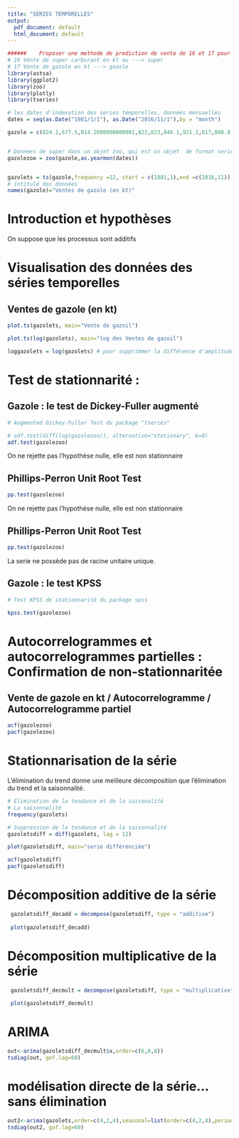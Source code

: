 ```yaml
---
title: "SERIES TEMPORELLES"
output:
  pdf_document: default
  html_document: default
---
```




```r
######    Proposer une methode de prediction de vente de 16 et 17 pour les 12 prochains mois
# 16 Vente de super carburant en kt au ---> super
# 17 Vente de gazole en kt ---> gazole
library(astsa)
library(ggplot2)
library(zoo)
library(plotly)
library(tseries)

# les dates d'indexation des series temporelles, données mensuelles
dates = seq(as.Date("1981/1/1"), as.Date("2016/11/1"),by = "month")

gazole = c(824.1,677.5,814.2000000000001,822,823,846.1,921.1,617,808.8,881.5,843.6,914.3,673.9,756.2000000000001,891.1,888.7000000000001,800.9,915.6,882.6,704.9,858.2000000000001,898.3,829.7000000000001,870.7000000000001,736.8,755.8,899.6,883,884.7000000000001,887.9,827.4,761.2000000000001,881.5,890.1,879.1,868.9,842.3,849,897.2000000000001,874.1,898.4,914.9,929.5,801.2000000000001,848.1,1009.7,926.6,847.2000000000001,772.7000000000001,847.1,873.2000000000001,940.5,927.2000000000001,913.6,1019.4,789.7000000000001,934.7000000000001,1057.8,947,882.9,898.4,862.7000000000001,915.2000000000001,1046.4,965.9,1013.4,1070.3,870.1,1027.9,1123,978.7000000000001,1077.8,841.1,902.2000000000001,1105.8,1102.3,1016.7,1137.5,1155.7,947.4,1125.4,1173.6,1128.8,1166.8,1024.7,1103,1264.8,1166.2,1190.2,1256,1213.3,1111,1260.2,1243.2,1285.2,1290.6,1217.6,1204.1,1407.5,1273.3,1312.3,1417.4,1339.5,1233.9,1383.3,1459.6,1418.4,1325.4,1406,1269.1,1530.7,1444.7,1472.3,1486.7,1542.1,1415.7,1392.9,1604.5,1511.4,1385.2,1557.4,1304.5,1516.2,1593.9,1574.2,1549.8,1718.4,1440.6,1568,1750.8,1575,1580.5,1573.3,1527.3,1680.8,1715.8,1565.2,1688.2,1754.7,1480.1,1712.5,1769.6,1649.6,1706.9,1536.3,1580,1797.4,1783.5,1630.4,1871.1,1847.7,1705.8,1681.9,1770.9,1730.7,1775.8,1619.9,1602.7,1888.4,1786.4,1819.2,1904.5,1863,1751.7,1895.7,1878.5,1831.3,1893.7,1782.4,1718.6,2031.7,1829.7,1934.6,2012.9,1955.3,1806.5,1932.9,2006.1,1927.7,1930.7,1861.9,1790.7,1947.5,2020.6,1971.8,1949.2,2152.4,1854.3,1960.1,2175.7,1868.5,1936.6,1872.6,1850.6,1965.3,2200.1,2009.5,2082.3,2241.4,1895.7,2144.5,2466.7,1727.6,2109.6,1979.9,1931.4,2165.9,2183.9,2071.9,2211,2334.5,1978.6,2199.3,2273.8,2134.5,2202.6,1946.4,1990,2320.4,2250.5,2133.4,2325.7,2378.1,2118.7,2275.7,2337.7,2247.6,2342.9,2109.6,2149,2391.2,2192.8,2393.2,2346.7,2359.3,2238.4,2169.6,2429.3,2277.7,2298.7,2258.6,2147.5,2414.2,2341.4,2370.1,2445,2559.7,2362.5,2389.4,2599.5,2474,2321.6,2321,2247.5,2505.5,2541,2488.8,2440,2784.1,2362.4,2472.3,2719.5,2491.7,2296.7,2374.9,2298.4,2476.8,2560.2,2452.5,2582.1,2770.2,2359,2633.3,2739.7,2328.5,2505.4,2366.4,2337.5,2664.9,2621.1,2413.8,2768.7,2725.9,2464.4,2631.3,2650.6,2498.1,2619.1,2387.2,2342.8,2641.7,2587.8,2655.1,2735.7,2703.2,2582.9,2645.2,2611.9,2570.2,2584.6,2506.5,2391.5,2768.8,2565,2713.2,2793,2776.8,2600.3,2696.9,2788.6,2658.8,2632.9,2584.1,2441.8,2852.8,2667.4,2700.7,2873.2,2976.6,2742.9,2665.3,3007.5,2780,2615.8,2668.4,2656.3,2705.5,2853.1,2761,2696.8,2990.8,2505.1,2808.7,2975.2,2469,2734,2503.9,2489,2734.1,2809.5,2607.1,2848.6,3048.4,2561.3,2845.7,2889.1,2668.8,2875.7,2368.8,2621.8,2837.3,2894.3,2719.6,2932.7,3049.1,2747.2,2921.1,2943.1,2702.7,2850.5,2639.8,2659.2,2958.6,2830.7,2904.8,2895.2,2894.9,2860.9,2920.8,2889.8,2758.4,2835.6,2707.8,2646.3,2885.2,2814.1,2790.2,2951.9,3054.4,2824.1,2775.2,3078,2899.9,2692.5,2644.4,2576.8,2824,2936.2,2845.8,2797.6,3222.7,2796.2,2842.9,3103.9,2711.1,2862.5,2716.9,2592.5,2818,2931.5,2788.9,2914.2,3146.1,2693.3,2986.6,3111.8,2623.3,3083.6,2647.057,2592.63,2920.537,2985.217,2684.621,3083.758,3252.575,2739.026,2980.078,3032.794,2753.428,3131.497,2521.6,2721.9,2990.8,2889.8,3162.8,2788.9,2969.3,2926.4,2981.8,2929.4,2841.537696)


# Donnees de super dans un objet zoo, qui est un objet  de format serie temporelle
gazolezoo = zoo(gazole,as.yearmon(dates))


gazolets = ts(gazole,frequency =12, start = c(1981,1),end =c(2016,11))
# intitulé des données
names(gazole)="Ventes de gazole (en kt)"
```

# Introduction et hypothèses

On suppose que les processus sont additifs

# Visualisation des données des séries temporelles

## Ventes de gazole (en kt)

```r
plot.ts(gazolets, main="Vente de gazoil")

plot.ts(log(gazolets), main="log des Ventes de gazoil")

loggazolets = log(gazolets) # pour supprimmer la différence d'amplitude
```


# Test de stationnarité :  

## Gazole : le test de Dickey-Fuller augmenté
 
 
```r
# Augmented Dickey-Fuller Test du package "tseries"

# adf.test(diff(log(gazolezoo)), alternative="stationary", k=0)
adf.test(gazolezoo)

```

On ne rejette pas l'hypothèse nulle, elle est non stationnaire

## Phillips-Perron Unit Root Test

```r
pp.test(gazolezoo)
```

On ne rejette pas l'hypothèse nulle, elle est non stationnaire

## Phillips-Perron Unit Root Test

```r
pp.test(gazolezoo)
```
La serie ne possède pas de racine unitaire unique.

## Gazole : le test KPSS

```r
# Test KPSS de stationnarité du package spss

kpss.test(gazolezoo)

```

# Autocorrelogrammes et autocorrelogrammes partielles : Confirmation de non-stationnaritée

## Vente de gazole en kt / Autocorrelogramme / Autocorrelogramme partiel

```r
acf(gazolezoo)
pacf(gazolezoo)
```

# Stationnarisation de la série

L'élimination du trend donne une meilleure décomposition que l'élimination du trend et la saisonnalité.

```r
# Elimination de la tendance et de la saisonalité
# La saisonnalité 
frequency(gazolets)

# Suppression de la tendance et de la saisonnalité
gazoletsdiff = diff(gazolets, lag = 12)

plot(gazoletsdiff, main="serie différenciée")

acf(gazoletsdiff)
pacf(gazoletsdiff)
```

# Décomposition additive de la série 

```r
 gazoletsdiff_decadd = decompose(gazoletsdiff, type = "additive")
 
 plot(gazoletsdiff_decadd)
```

# Décomposition multiplicative de la série 

```r
 gazoletsdiff_decmult = decompose(gazoletsdiff, type = "multiplicative")
 
 plot(gazoletsdiff_decmult)
```

# ARIMA

```r
out<-arima(gazoletsdiff_decmult$x,order=c(6,0,8))
tsdiag(out, gof.lag=60)
```

# modélisation directe de la série...sans élimination

```r
out2<-arima(gazolets,order=c(4,2,4),seasonal=list(order=c(4,2,4),period=12))
tsdiag(out2, gof.lag=60)

```


